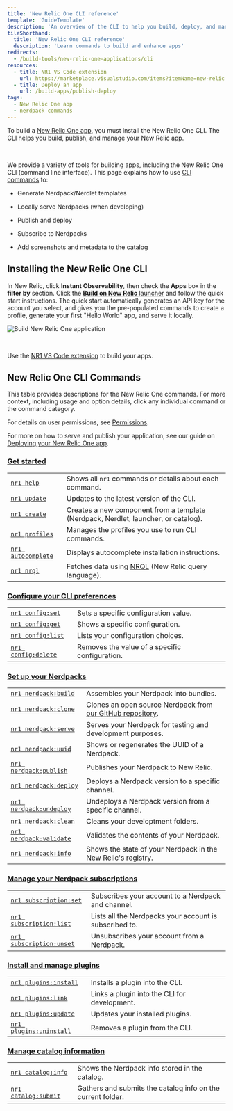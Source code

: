 ```yaml
---
title: 'New Relic One CLI reference'
template: 'GuideTemplate'
description: 'An overview of the CLI to help you build, deploy, and manage New Relic apps.'
tileShorthand:
  title: 'New Relic One CLI reference'
  description: 'Learn commands to build and enhance apps'
redirects:
  - /build-tools/new-relic-one-applications/cli
resources:
  - title: NR1 VS Code extension
    url: https://marketplace.visualstudio.com/items?itemName=new-relic.nr1
  - title: Deploy an app
    url: /build-apps/publish-deploy
tags:
  - New Relic One app
  - nerdpack commands
---
```


<Intro>

To build a [New Relic One app](/build-apps/build-hello-world-app), you must install the New Relic One CLI. The CLI helps you build, publish, and manage your New Relic app.

<br />

</Intro>

We provide a variety of tools for building apps, including the New Relic One CLI (command line interface). This page explains how to use [CLI commands](#new-relic-one-cli-commands) to:

- Generate Nerdpack/Nerdlet templates

- Locally serve Nerdpacks (when developing)

- Publish and deploy

- Subscribe to Nerdpacks

- Add screenshots and metadata to the catalog

## Installing the New Relic One CLI

In New Relic, click **Instant Observability**, then check the **Apps** box in the **filter by** section. Click the [**Build on New Relic** launcher](https://one.newrelic.com/launcher/developer-center.launcher) and follow the quick start instructions. The quick start automatically generates an API key for the account you select, and gives you the pre-populated commands to create a profile, generate your first "Hello World" app, and serve it locally.

![Build New Relic One application](../../images/developercenter.png)

<br />

<Callout variant="tip">

Use the [NR1 VS Code extension](https://marketplace.visualstudio.com/items?itemName=new-relic.nr1) to build your apps.

</Callout>

## New Relic One CLI Commands

This table provides descriptions for the New Relic One commands. For more context, including usage and option details, click any individual command or the command category.

For details on user permissions, see [Permissions](/build-apps/permission-manage-apps).

For more on how to serve and publish your application, see our guide on [Deploying your New Relic One app](/build-tools/new-relic-one-applications/publish-deploy).

### [Get started](/explore-docs/nr1-common)

|                                                                  |                                                                                                                                                             |
| ---------------------------------------------------------------- | ----------------------------------------------------------------------------------------------------------------------------------------------------------- |
| [`nr1 help`](/explore-docs/nr1-common/#nr1-help)                 | Shows all `nr1` commands or details about each command.                                                                                                     |
| [`nr1 update`](/explore-docs/nr1-common/#nr1-update)             | Updates to the latest version of the CLI.                                                                                                                   |
| [`nr1 create`](/explore-docs/nr1-common/#nr1-create)             | Creates a new component from a template (Nerdpack, Nerdlet, launcher, or catalog).                                                                          |
| [`nr1 profiles`](/explore-docs/nr1-common/#nr1-profiles)         | Manages the profiles you use to run CLI commands.                                                                                                           |
| [`nr1 autocomplete`](/explore-docs/nr1-common/#nr1-autocomplete) | Displays autocomplete installation instructions.                                                                                                            |
| [`nr1 nrql`](/explore-docs/nr1-common/#nr1-nrql)                 | Fetches data using [NRQL](https://newrelic.com/docs/query-data/nrql-new-relic-query-language/getting-started/introduction-nrql) (New Relic query language). |  |

### [Configure your CLI preferences](/explore-docs/nr1-config)

|                                                                   |                                                |
| ----------------------------------------------------------------- | ---------------------------------------------- |
| [`nr1 config:set`](/explore-docs/nr1-config/#nr1-configset)       | Sets a specific configuration value.           |
| [`nr1 config:get`](/explore-docs/nr1-config/#nr1-configget)       | Shows a specific configuration.                |
| [`nr1 config:list`](/explore-docs/nr1-config/#nr1-configlist)     | Lists your configuration choices.              |
| [`nr1 config:delete`](/explore-docs/nr1-config/#nr1-configdelete) | Removes the value of a specific configuration. |

### [Set up your Nerdpacks](/explore-docs/nr1-nerdpack)

|                                                                             |                                                                                                                |
| --------------------------------------------------------------------------- | -------------------------------------------------------------------------------------------------------------- |
| [`nr1 nerdpack:build`](/explore-docs/nr1-nerdpack/#nr1-nerdpackbuild)       | Assembles your Nerdpack into bundles.                                                                          |
| [`nr1 nerdpack:clone`](/explore-docs/nr1-nerdpack/#nr1-nerdpackclone)       | Clones an open source Nerdpack from [our GitHub repository](https://opensource.newrelic.com/explore-projects). |
| [`nr1 nerdpack:serve`](/explore-docs/nr1-nerdpack/#nr1-nerdpackserve)       | Serves your Nerdpack for testing and development purposes.                                                     |
| [`nr1 nerdpack:uuid`](/explore-docs/nr1-nerdpack/#nr1-nerdpackuuid)         | Shows or regenerates the UUID of a Nerdpack.                                                                   |
| [`nr1 nerdpack:publish`](/explore-docs/nr1-nerdpack/#nr1-nerdpackpublish)   | Publishes your Nerdpack to New Relic.                                                                          |
| [`nr1 nerdpack:deploy`](/explore-docs/nr1-nerdpack/#nr1-nerdpackdeploy)     | Deploys a Nerdpack version to a specific channel.                                                              |
| [`nr1 nerdpack:undeploy`](/explore-docs/nr1-nerdpack/#nr1-nerdpackundeploy) | Undeploys a Nerdpack version from a specific channel.                                                          |
| [`nr1 nerdpack:clean`](/explore-docs/nr1-nerdpack/#nr1-nerdpackclean)       | Cleans your developtment folders.                                                                              |
| [`nr1 nerdpack:validate`](/explore-docs/nr1-nerdpack/#nr1-nerdpackvalidate) | Validates the contents of your Nerdpack.                                                                       |
| [`nr1 nerdpack:info`](/explore-docs/nr1-nerdpack/#nr1-nerdpackinfo)         | Shows the state of your Nerdpack in the New Relic's registry.                                                  |

### [Manage your Nerdpack subscriptions](/explore-docs/nr1-subscription)

|                                                                                   |                                                        |
| --------------------------------------------------------------------------------- | ------------------------------------------------------ |
| [`nr1 subscription:set`](/explore-docs/nr1-subscription/#nr1-subscriptionset)     | Subscribes your account to a Nerdpack and channel.     |
| [`nr1 subscription:list`](/explore-docs/nr1-subscription/#nr1-subscriptionlist)   | Lists all the Nerdpacks your account is subscribed to. |
| [`nr1 subscription:unset`](/explore-docs/nr1-subscription/#nr1-subscriptionunset) | Unsubscribes your account from a Nerdpack.             |

### [Install and manage plugins](/explore-docs/nr1-plugins)

|                                                                            |                                              |
| -------------------------------------------------------------------------- | -------------------------------------------- |
| [`nr1 plugins:install`](/explore-docs/nr1-plugins/#nr1-pluginsinstall)     | Installs a plugin into the CLI.              |
| [`nr1 plugins:link`](/explore-docs/nr1-plugins/#nr1-pluginslink)           | Links a plugin into the CLI for development. |
| [`nr1 plugins:update`](/explore-docs/nr1-plugins/#nr1-pluginsupdate)       | Updates your installed plugins.              |
| [`nr1 plugins:uninstall`](/explore-docs/nr1-plugins/#nr1-pluginsuninstall) | Removes a plugin from the CLI.               |

### [Manage catalog information](/explore-docs/nr1-catalog)

|                                                                      |                                                             |
| -------------------------------------------------------------------- | ----------------------------------------------------------- |
| [`nr1 catalog:info`](/explore-docs/nr1-catalog/#nr1-cataloginfo)     | Shows the Nerdpack info stored in the catalog.              |
| [`nr1 catalog:submit`](/explore-docs/nr1-catalog/#nr1-catalogsubmit) | Gathers and submits the catalog info on the current folder. |
